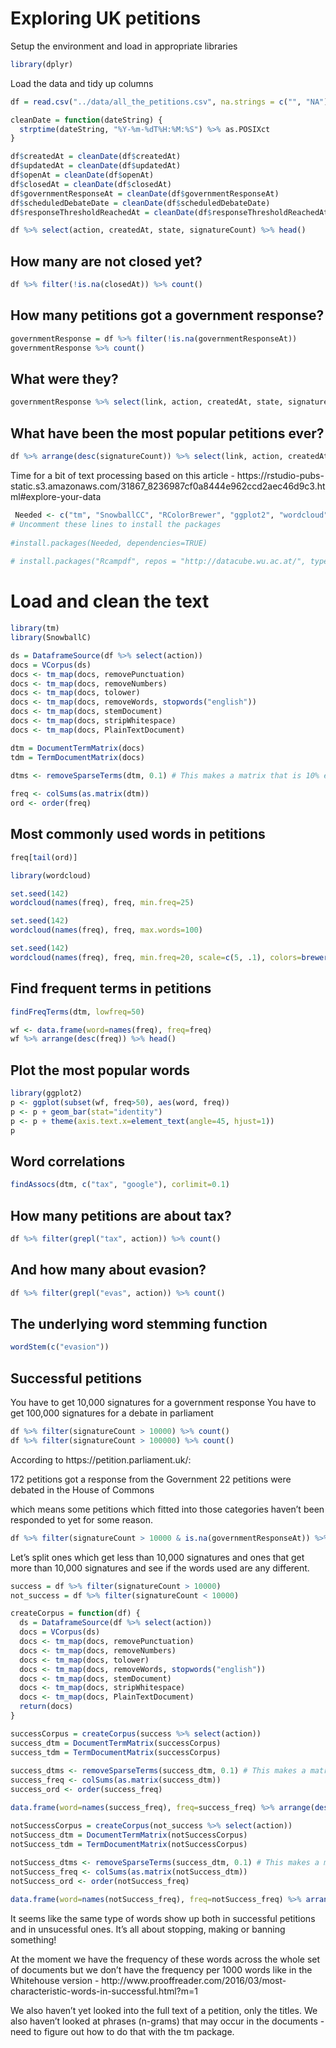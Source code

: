 # Exploring UK petitions

Setup the environment and load in appropriate libraries

```r
library(dplyr)
```

Load the data and tidy up columns

```r
df = read.csv("../data/all_the_petitions.csv", na.strings = c("", "NA"))

cleanDate = function(dateString) {
  strptime(dateString, "%Y-%m-%dT%H:%M:%S") %>% as.POSIXct
}

df$createdAt = cleanDate(df$createdAt)
df$updatedAt = cleanDate(df$updatedAt)
df$openAt = cleanDate(df$openAt)
df$closedAt = cleanDate(df$closedAt)
df$governmentResponseAt = cleanDate(df$governmentResponseAt)
df$scheduledDebateDate = cleanDate(df$scheduledDebateDate)
df$responseThresholdReachedAt = cleanDate(df$responseThresholdReachedAt)

df %>% select(action, createdAt, state, signatureCount) %>% head()
```

## How many are not closed yet?

```r
df %>% filter(!is.na(closedAt)) %>% count()
```

## How many petitions got a government response?

```r
governmentResponse = df %>% filter(!is.na(governmentResponseAt))
governmentResponse %>% count()
```

## What were they?

```r
governmentResponse %>% select(link, action, createdAt, state, signatureCount) %>% head()
```

## What have been the most popular petitions ever?

```r
df %>% arrange(desc(signatureCount)) %>% select(link, action, createdAt, state, signatureCount) %>% head()
```

Time for a bit of text processing based on this article - https://rstudio-pubs-static.s3.amazonaws.com/31867_8236987cf0a8444e962ccd2aec46d9c3.html#explore-your-data

```r
 Needed <- c("tm", "SnowballCC", "RColorBrewer", "ggplot2", "wordcloud", "biclust", "cluster", "igraph", "fpc") 
# Uncomment these lines to install the packages
 
#install.packages(Needed, dependencies=TRUE)   
   
# install.packages("Rcampdf", repos = "http://datacube.wu.ac.at/", type = "source")
```
 
# Load and clean the text 
 
```r
library(tm)
library(SnowballC)   

ds = DataframeSource(df %>% select(action))
docs = VCorpus(ds)
docs <- tm_map(docs, removePunctuation)   
docs <- tm_map(docs, removeNumbers) 
docs <- tm_map(docs, tolower)   
docs <- tm_map(docs, removeWords, stopwords("english"))  
docs <- tm_map(docs, stemDocument)   
docs <- tm_map(docs, stripWhitespace)  
docs <- tm_map(docs, PlainTextDocument)  
```

 
```r
dtm = DocumentTermMatrix(docs)   
tdm = TermDocumentMatrix(docs)   
 
dtms <- removeSparseTerms(dtm, 0.1) # This makes a matrix that is 10% empty space, maximum.   

freq <- colSums(as.matrix(dtm))   
ord <- order(freq)   
```
 
## Most commonly used words in petitions
 
```r
freq[tail(ord)]   
```


```r
library(wordcloud)

set.seed(142)   
wordcloud(names(freq), freq, min.freq=25)   

set.seed(142)   
wordcloud(names(freq), freq, max.words=100)  

set.seed(142)   
wordcloud(names(freq), freq, min.freq=20, scale=c(5, .1), colors=brewer.pal(6, "Dark2"))   
```

## Find frequent terms in petitions

```r
findFreqTerms(dtm, lowfreq=50) 

wf <- data.frame(word=names(freq), freq=freq)   
wf %>% arrange(desc(freq)) %>% head()
```

## Plot the most popular words

```r
library(ggplot2)   
p <- ggplot(subset(wf, freq>50), aes(word, freq))    
p <- p + geom_bar(stat="identity")   
p <- p + theme(axis.text.x=element_text(angle=45, hjust=1))   
p   
```

## Word correlations

```r
findAssocs(dtm, c("tax", "google"), corlimit=0.1)
```

## How many petitions are about tax?

```r
df %>% filter(grepl("tax", action)) %>% count()
```

## And how many about evasion?

```r
df %>% filter(grepl("evas", action)) %>% count()
```

## The underlying word stemming function

```r
wordStem(c("evasion"))
```

## Successful petitions

You have to get 10,000 signatures for a government response
You have to get 100,000 signatures for a debate in parliament

```r
df %>% filter(signatureCount > 10000) %>% count()
df %>% filter(signatureCount > 100000) %>% count()
```

According to https://petition.parliament.uk/:

172 petitions got a response from the Government
22 petitions were debated in the House of Commons

which means some petitions which fitted into those categories haven't been responded to yet for some reason.

```r
df %>% filter(signatureCount > 10000 & is.na(governmentResponseAt)) %>% select(link, action, signatureCount)
```

Let's split ones which get less than 10,000 signatures and ones that get more than 10,000 signatures and see if the words used are any different.

```r
success = df %>% filter(signatureCount > 10000)
not_success = df %>% filter(signatureCount < 10000)
```

```r
createCorpus = function(df) {
  ds = DataframeSource(df %>% select(action))
  docs = VCorpus(ds)
  docs <- tm_map(docs, removePunctuation)   
  docs <- tm_map(docs, removeNumbers) 
  docs <- tm_map(docs, tolower)   
  docs <- tm_map(docs, removeWords, stopwords("english"))  
  docs <- tm_map(docs, stemDocument)   
  docs <- tm_map(docs, stripWhitespace)  
  docs <- tm_map(docs, PlainTextDocument) 
  return(docs)
}
```

```r
successCorpus = createCorpus(success %>% select(action))
success_dtm = DocumentTermMatrix(successCorpus)   
success_tdm = TermDocumentMatrix(successCorpus)   
 
success_dtms <- removeSparseTerms(success_dtm, 0.1) # This makes a matrix that is 10% empty space, maximum. 
success_freq <- colSums(as.matrix(success_dtm))   
success_ord <- order(success_freq) 

data.frame(word=names(success_freq), freq=success_freq) %>% arrange(desc(freq)) %>% head()
```

```r
notSuccessCorpus = createCorpus(not_success %>% select(action))
notSuccess_dtm = DocumentTermMatrix(notSuccessCorpus)   
notSuccess_tdm = TermDocumentMatrix(notSuccessCorpus)   
 
notSuccess_dtms <- removeSparseTerms(success_dtm, 0.1) # This makes a matrix that is 10% empty space, maximum. 
notSuccess_freq <- colSums(as.matrix(notSuccess_dtm))   
notSuccess_ord <- order(notSuccess_freq) 

data.frame(word=names(notSuccess_freq), freq=notSuccess_freq) %>% arrange(desc(freq)) %>% head()
```

It seems like the same type of words show up both in successful petitions and in unsucessful ones. 
It's all about stopping, making or banning something!

At the moment we have the frequency of these words across the whole set of documents but we don't have the frequency per 1000 words like in the Whitehouse version - http://www.prooffreader.com/2016/03/most-characteristic-words-in-successful.html?m=1

We also haven't yet looked into the full text of a petition, only the titles.
We also haven't looked at phrases (n-grams) that may occur in the documents - need to figure out how to do that with the tm package.



